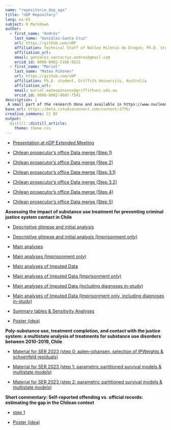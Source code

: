 ```yaml
---
name: "repositorio_dsp_ags"
title: "nDP Repository"
lang: es-ES
subject: R Markdown
author:
  - first_name: "Andrés"
    last_name: "González-Santa Cruz"
    url: https://github.com/nDP
    affiliation: Technical Staff of Núcleo Milenio de Drogas; Ph.D. student, School of Public Health, Universidad de Chile
    affiliation_url: 
    email: gonzalez.santacruz.andres@gmail.com
    orcid_id: 0000-0002-5166-9121
  - first_name: "Mariel"
    last_name: "Mateo Piñones"
    url: https://github.com/nDP
    affiliation: Ph.D. student, Griffith University, Australia
    affiliation_url: 
    email: mariel.mateopinones@griffithuni.edu.au
    orcid_id: 0000-0002-9607-7541
description: |
 A small part of the research done and available in https://www.nucleondp.cl/ 
base_url: https://beta.rstudioconnect.com/content/3776/
creative_commons: CC BY
output: 
  distill::distill_article:
    theme: theme.css
---
```


- [Presentation at nDP Extended Meeting](pres_2022jun.html)

- [Chilean prosecutor’s office Data merge (Step 1)](Fiscalia_merge.html)

- [Chilean prosecutor’s office Data merge (Step 2)](Fiscalia_merge2.html)

- [Chilean prosecutor’s office Data merge (Step 3.1)](Fiscalia_merge31.html)

- [Chilean prosecutor’s office Data merge (Step 3.2)](Fiscalia_merge32.html)

- [Chilean prosecutor’s office Data merge (Step 4)](Fiscalia_merge4.html)

- [Chilean prosecutor’s office Data merge (Step 5)](Fiscalia_merge5.html)

**Assessing the impact of substance use treatment for preventing criminal justice system contact in Chile**

- [Descriptive glimpse and initial analysis ](analisis_mariel_nov_2022_stata.html)

- [Descriptive glimpse and initial analysis (Imprisonment only)](analisis_mariel_nov_2022_stata_pris.html)

- [Main analyses](analisis_mariel_feb_2023_stata.html)

- [Main analyses (Imprisonment only)](analisis_mariel_feb_2023_stata_pris.html)

- [Main analyses of Imputed Data](analisis_mariel_feb_2023_stata_m1.html)

- [Main analyses of Imputed Data (Imprisonment only)](analisis_mariel_feb_2023_stata_pris_m1.html)

- [Main analyses of Imputed Data (including diagnoses in-study)](analisis_mariel_feb_2023_stata_m2.html)

- [Main analyses of Imputed Data (Imprisonment only, including diagnoses in-study)](analisis_mariel_feb_2023_stata_pris_m2.html)

- [Summary tables & Sensitivity Analyses](res_intram_feb_2023_stata.html)

- [Poster (idea)](pres_dic_22.html)

**Poly-substance use, treatment completion, and contact with the justice system: a multistate analysis of treatments for substance use disorders between 2010-2019, Chile**

- [Material for SER 2023 (step 0: aalen-johansen, selection of IPWeights & schoenfeld residuals)](an_ser_2023_step_0.html)

- [Material for SER 2023 (step 1: parametric partitioned survival models & multistate models)](an_ser_2023_step_1.html)

- [Material for SER 2023 (step 2: parametric partitioned survival models & multistate models)](an_ser_2023_step_2.html)

**Short commentary: Self-reported offending vs. official records: estimating the gap in the Chilean context**

- [step 1](top_vs_po.html)

- [Poster (idea)](pres_2023mar.html)
